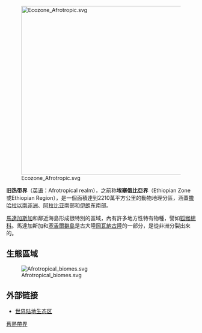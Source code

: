 {{Unreferencedsect|time=2012-11-12T05:27:15+00:00}}

[[File:Ecozone_Afrotropic.svg|450px]]

'''旧热带界'''（[[英语|英语]]：Afrotropical realm），之前称'''埃塞俄比亞界'''（Ethiopian Zone或Ethiopian Region），是一個面積達到2210萬平方公里的動物地理分區，涵蓋[[撒哈拉以南非洲|撒哈拉以南非洲]]、[[阿拉伯半岛|阿拉比亚]]南部和[[伊朗|伊朗]]东南部。

[[馬達加斯加|馬達加斯加]]和鄰近海島形成很特別的區域，內有許多地方性特有物種，譬如[[狐猴總科|狐猴總科]]。馬達加斯加和[[塞舌尔|塞舌爾群島]]是古大陸[[冈瓦纳大陆|岡瓦納古陸]]的一部分，是從非洲分裂出來的。

== 生態區域 ==
[[File:Afrotropical_biomes.svg|thumb]]

== 外部链接 ==
* [https://www.worldwildlife.org/publications/terrestrial-ecoregions-of-the-world 世界陆地生态区] {{Wayback|url=https://www.worldwildlife.org/publications/terrestrial-ecoregions-of-the-world |date=20201124072608 }} {{en}}

{{Biome}}
{{世界分区}}

[[Category:舊熱帶界|]]

{{Biosci-stub}}